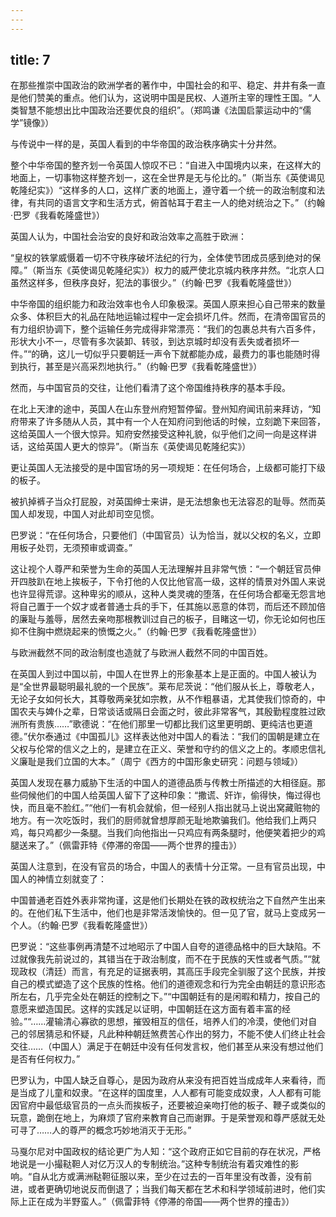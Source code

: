 ```yaml
---
---
---
```

title: 7
---



在那些推崇中国政治的欧洲学者的著作中，中国社会的和平、稳定、井井有条一直是他们赞美的重点。他们认为，这说明中国是民权、人道所主宰的理性王国。“人类智慧不能想出比中国政治还要优良的组织”。（郑鸣谦《法国启蒙运动中的“儒学”镜像》）

与传说中一样的是，英国人看到的中华帝国的政治秩序确实十分井然。

整个中华帝国的整齐划一令英国人惊叹不已：“自进入中国境内以来，在这样大的地面上，一切事物这样整齐划一，这在全世界是无与伦比的。”（斯当东《英使谒见乾隆纪实》）“这样多的人口，这样广袤的地面上，遵守着一个统一的政治制度和法律，有共同的语言文字和生活方式，俯首帖耳于君主一人的绝对统治之下。”（约翰·巴罗《我看乾隆盛世》）

英国人认为，中国社会治安的良好和政治效率之高胜于欧洲：

“皇权的铁掌威慑着一切不守秩序破坏法纪的行为，全体使节团成员感到绝对的保障。”（斯当东《英使谒见乾隆纪实》）权力的威严使北京城内秩序井然。“北京人口虽然这样多，但秩序良好，犯法的事很少。”（约翰·巴罗《我看乾隆盛世》）

中华帝国的组织能力和政治效率也令人印象极深。英国人原来担心自己带来的数量众多、体积巨大的礼品在陆地运输过程中一定会损坏几件。然而，在清帝国官员的有力组织协调下，整个运输任务完成得非常漂亮：“我们的包裹总共有六百多件，形状大小不一，尽管有多次装卸、转驳，到达京城时却没有丢失或者损坏一件。”“的确，这儿一切似乎只要朝廷一声令下就都能办成，最费力的事也能随时得到执行，甚至是兴高采烈地执行。”（约翰·巴罗《我看乾隆盛世》）

然而，与中国官员的交往，让他们看清了这个帝国维持秩序的基本手段。

在北上天津的途中，英国人在山东登州府短暂停留。登州知府闻讯前来拜访，“知府带来了许多随从人员，其中有一个人在知府问到他话的时候，立刻跪下来回答，这给英国人一个很大惊异。知府安然接受这种礼貌，似乎他们之间一向是这样讲话，这给英国人更大的惊异”。（斯当东《英使谒见乾隆纪实》）

更让英国人无法接受的是中国官场的另一项规矩：在任何场合，上级都可能打下级的板子。

被扒掉裤子当众打屁股，对英国绅士来讲，是无法想象也无法容忍的耻辱。然而英国人却发现，中国人对此却司空见惯。

巴罗说：“在任何场合，只要他们（中国官员）认为恰当，就以父权的名义，立即用板子处罚，无须预审或调查。”

这让视个人尊严和荣誉为生命的英国人无法理解并且非常气愤：“一个朝廷官员伸开四肢趴在地上挨板子，下令打他的人仅比他官高一级，这样的情景对外国人来说也许显得荒谬。这种卑劣的顺从，这种人类灵魂的堕落，在任何场合都毫无怨言地将自己置于一个奴才或者普通士兵的手下，任其施以恶意的体罚，而后还不顾加倍的廉耻与羞辱，居然去亲吻那根教训过自己的板子，目睹这一切，你无论如何也压抑不住胸中燃烧起来的愤慨之火。”（约翰·巴罗《我看乾隆盛世》）

与欧洲截然不同的政治制度也造就了与欧洲人截然不同的中国百姓。

在英国人到过中国以前，中国人在世界上的形象基本上是正面的。中国人被认为是“全世界最聪明最礼貌的一个民族”。莱布尼茨说：“他们服从长上，尊敬老人，无论子女如何长大，其尊敬两亲犹如宗教，从不作粗暴语，尤其使我们惊奇的，中国农夫与婢仆之辈，日常谈话或隔日会面之时，彼此非常客气，其殷勤程度胜过欧洲所有贵族……”歌德说：“在他们那里一切都比我们这里更明朗、更纯洁也更道德。”伏尔泰通过《中国孤儿》这样表达他对中国人的看法：“我们的国朝是建立在父权与伦常的信义之上的，是建立在正义、荣誉和守约的信义之上的。孝顺忠信礼义廉耻是我们立国的大本。”（周宁《西方的中国形象史研究：问题与领域》）

英国人发现在暴力威胁下生活的中国人的道德品质与传教士所描述的大相径庭。那些伺候他们的中国人给英国人留下了这种印象：“撒谎、奸诈，偷得快，悔过得也快，而且毫不脸红。”“他们一有机会就偷，但一经别人指出就马上说出窝藏赃物的地方。有一次吃饭时，我们的厨师就曾想厚颜无耻地欺骗我们。他给我们上两只鸡，每只鸡都少一条腿。当我们向他指出一只鸡应有两条腿时，他便笑着把少的鸡腿送来了。”（佩雷菲特《停滞的帝国——两个世界的撞击》）

英国人注意到，在没有官员的场合，中国人的表情十分正常。一旦有官员出现，中国人的神情立刻就变了：

中国普通老百姓外表非常拘谨，这是他们长期处在铁的政权统治之下自然产生出来的。在他们私下生活中，他们也是非常活泼愉快的。但一见了官，就马上变成另一个人。（约翰·巴罗《我看乾隆盛世》）

巴罗说：“这些事例再清楚不过地昭示了中国人自夸的道德品格中的巨大缺陷。不过就像我先前说过的，其错当在于政治制度，而不在于民族的天性或者气质。”“就现政权（清廷）而言，有充足的证据表明，其高压手段完全驯服了这个民族，并按自己的模式塑造了这个民族的性格。他们的道德观念和行为完全由朝廷的意识形态所左右，几乎完全处在朝廷的控制之下。”“中国朝廷有的是闲暇和精力，按自己的意愿来塑造国民。这样的实践足以证明，中国朝廷在这方面有着丰富的经验。”“……灌输清心寡欲的思想，摧毁相互的信任，培养人们的冷漠，使他们对自己的邻居猜忌和怀疑，凡此种种朝廷煞费苦心作出的努力，不能不使人们终止社会交往……（中国人）满足于在朝廷中没有任何发言权，他们甚至从来没有想过他们是否有任何权力。”

巴罗认为，中国人缺乏自尊心，是因为政府从来没有把百姓当成成年人来看待，而是当成了儿童和奴隶。“在这样的国度里，人人都有可能变成奴隶，人人都有可能因官府中最低级官员的一点头而挨板子，还要被迫亲吻打他的板子、鞭子或类似的玩意，跪倒在地上，为麻烦了官府来教育自己而谢罪。于是荣誉观和尊严感就无处可寻了……人的尊严的概念巧妙地消灭于无形。”

马戛尔尼对中国政权的结论更广为人知：“这个政府正如它目前的存在状况，严格地说是一小撮鞑靼人对亿万汉人的专制统治。”这种专制统治有着灾难性的影响。“自从北方或满洲鞑靼征服以来，至少在过去的一百年里没有改善，没有前进，或者更确切地说反而倒退了；当我们每天都在艺术和科学领域前进时，他们实际上正在成为半野蛮人。”（佩雷菲特《停滞的帝国——两个世界的撞击》）